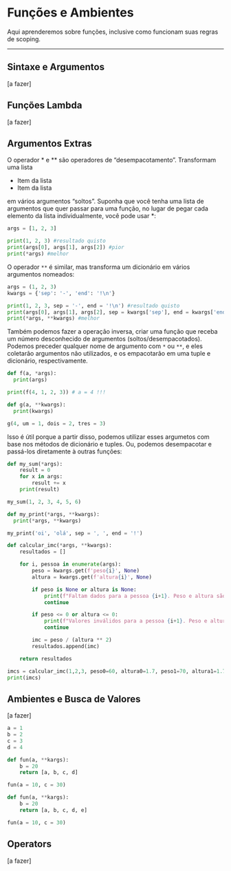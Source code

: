 # Funções e Ambientes

Aqui aprenderemos sobre funções, inclusive como funcionam suas regras de scoping.

---


## Sintaxe e Argumentos

[a fazer]


## Funções Lambda

[a fazer]


## Argumentos Extras

O operador * e ** são operadores de "desempacotamento". Transformam uma lista

*   Item da lista
*   Item da lista

em vários argumentos "soltos". Suponha que você tenha uma lista de argumentos que quer passar para uma função, no lugar de pegar cada elemento da lista individualmente, você pode usar *:

```python
args = [1, 2, 3]

print(1, 2, 3) #resultado quisto
print(args[0], args[1], args[2]) #pior
print(*args) #melhor
```

O operador `**` é similar, mas transforma um dicionário em vários argumentos nomeados:

```python
args = (1, 2, 3)
kwargs = {'sep': '-', 'end': '!\n'}

print(1, 2, 3, sep = '-', end = '!\n') #resultado quisto
print(args[0], args[1], args[2], sep = kwargs['sep'], end = kwargs['end']) #pior
print(*args, **kwargs) #melhor
```

Também podemos fazer a operação inversa, criar uma função que receba um número desconhecido de argumentos (soltos/desempacotados). Podemos preceder qualquer nome de argumento com `*` ou `**`, e eles coletarão argumentos não utilizados, e os empacotarão em uma tuple e dicionário, respectivamente.

```python
def f(a, *args):
  print(args)

print(f(4, 1, 2, 3)) # a = 4 !!!

def g(a, **kwargs):
  print(kwargs)

g(4, um = 1, dois = 2, tres = 3)
```

Isso é útil porque a partir disso, podemos utilizar esses argumetos com base nos métodos de dicionário e tuples. Ou, podemos desempacotar e passá-los diretamente à outras funções:

```python
def my_sum(*args):
    result = 0
    for x in args:
        result += x
    print(result)

my_sum(1, 2, 3, 4, 5, 6)

def my_print(*args, **kwargs):
  print(*args, **kwargs)

my_print('oi', 'olá', sep = ', ', end = '!')
```

```python
def calcular_imc(*args, **kwargs):
    resultados = []

    for i, pessoa in enumerate(args):
        peso = kwargs.get(f'peso{i}', None)
        altura = kwargs.get(f'altura{i}', None)

        if peso is None or altura is None:
            print(f"Faltam dados para a pessoa {i+1}. Peso e altura são necessários.")
            continue

        if peso <= 0 or altura <= 0:
            print(f"Valores inválidos para a pessoa {i+1}. Peso e altura devem ser positivos.")
            continue

        imc = peso / (altura ** 2)
        resultados.append(imc)

    return resultados

imcs = calcular_imc(1,2,3, peso0=60, altura0=1.7, peso1=70, altura1=1.75, peso2=80, altura2=1.8)
print(imcs)
```

## Ambientes e Busca de Valores

[a fazer]

```python
a = 1
b = 2
c = 3
d = 4

def fun(a, **kargs):
    b = 20
    return [a, b, c, d]

fun(a = 10, c = 30)
```

```python
def fun(a, **kargs):
    b = 20
    return [a, b, c, d, e]

fun(a = 10, c = 30)
```


## Operators

[a fazer]
